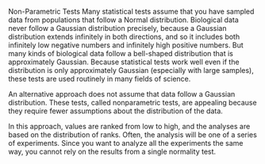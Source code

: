 Non-Parametric Tests
Many statistical tests assume that you have sampled data from populations that follow a Normal distribution. Biological data never follow a Gaussian distribution precisely, because a Gaussian distribution extends infinitely in both directions, and so it includes both infinitely low negative numbers and infinitely high positive numbers. But many kinds of biological data follow a bell-shaped distribution that is approximately Gaussian. Because statistical tests work well even if the distribution is only approximately Gaussian (especially with large samples), these tests are used routinely in many fields of science.

An alternative approach does not assume that data follow a Gaussian distribution. These tests, called nonparametric tests, are appealing because they require fewer assumptions about the distribution of the data.

In this approach, values are ranked from low to high, and the analyses are based on the distribution of ranks. Often, the analysis will be one of a series of experiments. Since you want to analyze all the experiments the same way, you cannot rely on the results from a single normality test.